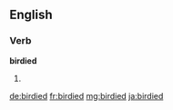==English==

===Verb===
'''birdied'''

# {{en-past of|birdie}}

[[de:birdied]]
[[fr:birdied]]
[[mg:birdied]]
[[ja:birdied]]